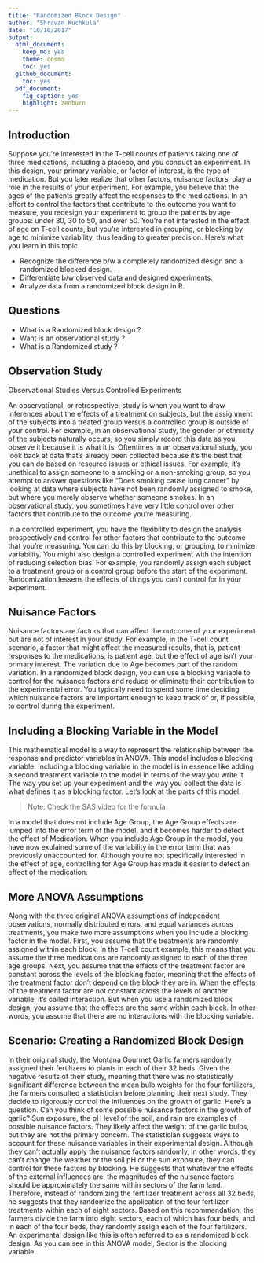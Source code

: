 ```yaml
---
title: "Randomized Block Design"
author: "Shravan Kuchkula"
date: "10/10/2017"
output:
  html_document:
    keep_md: yes
    theme: cosmo
    toc: yes
  github_document:
    toc: yes
  pdf_document:
    fig_caption: yes
    highlight: zenburn
---
```

## Introduction

Suppose you're interested in the T-cell counts of patients taking one of three medications, including a placebo, and you conduct an experiment. In this design, your primary variable, or factor of interest, is the type of medication. But you later realize that other factors, nuisance factors, play a role in the results of your experiment. For example, you believe that the ages of the patients greatly affect the responses to the medications. In an effort to control the factors that contribute to the outcome you want to measure, you redesign your experiment to group the patients by age groups: under 30, 30 to 50, and over 50. You're not interested in the effect of age on T-cell counts, but you're interested in grouping, or blocking by age to minimize variability, thus leading to greater precision. Here's what you learn in this topic.

- Recognize the difference b/w a completely randomized design and a randomized blocked design.
- Differentiate b/w observed data and designed experiments.
- Analyze data from a randomized block design in R.

## Questions

- What is a Randomized block design ?
- Waht is an observational study ?
- What is a Randomized study ?

## Observation Study

Observational Studies Versus Controlled Experiments

An observational, or retrospective, study is when you want to draw inferences about the effects of a treatment on subjects, but the assignment of the subjects into a treated group versus a controlled group is outside of your control. For example, in an observational study, the gender or ethnicity of the subjects naturally occurs, so you simply record this data as you observe it because it is what it is. Oftentimes in an observational study, you look back at data that's already been collected because it's the best that you can do based on resource issues or ethical issues. For example, it's unethical to assign someone to a smoking or a non-smoking group, so you attempt to answer questions like "Does smoking cause lung cancer" by looking at data where subjects have not been randomly assigned to smoke, but where you merely observe whether someone smokes. In an observational study, you sometimes have very little control over other factors that contribute to the outcome you're measuring. 

In a controlled experiment, you have the flexibility to design the analysis prospectively and control for other factors that contribute to the outcome that you're measuring. You can do this by blocking, or grouping, to minimize variability. You might also design a controlled experiment with the intention of reducing selection bias. For example, you randomly assign each subject to a treatment group or a control group before the start of the experiment. Randomization lessens the effects of things you can't control for in your experiment.

## Nuisance Factors
Nuisance factors are factors that can affect the outcome of your experiment but are not of interest in your study. For example, in the T-cell count scenario, a factor that might affect the measured results, that is, patient responses to the medications, is patient age, but the effect of age isn’t your primary interest. The variation due to Age becomes part of the random variation. In a randomized block design, you can use a blocking variable to control for the nuisance factors and reduce or eliminate their contribution to the experimental error. You typically need to spend some time deciding which nuisance factors are important enough to keep track of or, if possible, to control during the experiment.


## Including a Blocking Variable in the Model

This mathematical model is a way to represent the relationship between the response and predictor variables in ANOVA. This model includes a blocking variable. Including a blocking variable in the model is in essence like adding a second treatment variable to the model in terms of the way you write it. The way you set up your experiment and the way you collect the data is what defines it as a blocking factor. Let's look at the parts of this model.

> Note: Check the SAS video for the formula

In a model that does not include Age Group, the Age Group effects are lumped into the error term of the model, and it becomes harder to detect the effect of Medication. When you include Age Group in the model, you have now explained some of the variability in the error term that was previously unaccounted for. Although you're not specifically interested in the effect of age, controlling for Age Group has made it easier to detect an effect of the medication.

## More ANOVA Assumptions

Along with the three original ANOVA assumptions of independent observations, normally distributed errors, and equal variances across treatments, you make two more assumptions when you include a blocking factor in the model. First, you assume that the treatments are randomly assigned within each block. In the T-cell count example, this means that you assume the three medications are randomly assigned to each of the three age groups. Next, you assume that the effects of the treatment factor are constant across the levels of the blocking factor, meaning that the effects of the treatment factor don't depend on the block they are in. When the effects of the treatment factor are not constant across the levels of another variable, it's called interaction. But when you use a randomized block design, you assume that the effects are the same within each block. In other words, you assume that there are no interactions with the blocking variable.


## Scenario: Creating a Randomized Block Design

In their original study, the Montana Gourmet Garlic farmers randomly assigned their fertilizers to plants in each of their 32 beds. Given the negative results of their study, meaning that there was no statistically significant difference between the mean bulb weights for the four fertilizers, the farmers consulted a statistician before planning their next study. They decide to rigorously control the influences on the growth of garlic. Here's a question. Can you think of some possible nuisance factors in the growth of garlic? Sun exposure, the pH level of the soil, and rain are examples of possible nuisance factors. They likely affect the weight of the garlic bulbs, but they are not the primary concern. The statistician suggests ways to account for these nuisance variables in their experimental design. Although they can't actually apply the nuisance factors randomly, in other words, they can't change the weather or the soil pH or the sun exposure, they can control for these factors by blocking. He suggests that whatever the effects of the external influences are, the magnitudes of the nuisance factors should be approximately the same within sectors of the farm land. Therefore, instead of randomizing the fertilizer treatment across all 32 beds, he suggests that they randomize the application of the four fertilizer treatments within each of eight sectors. Based on this recommendation, the farmers divide the farm into eight sectors, each of which has four beds, and in each of the four beds, they randomly assign each of the four fertilizers. An experimental design like this is often referred to as a randomized block design. As you can see in this ANOVA model, Sector is the blocking variable.

